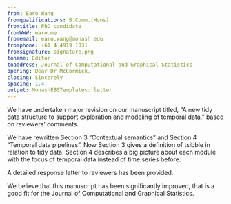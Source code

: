 ```yaml
---
from: Earo Wang
fromqualifications: B.Comm.(Hons)
fromtitle: PhD candidate
fromWWW: earo.me
fromemail: earo.wang@monash.edu
fromphone: +61 4 4919 1031
fromsignature: signature.png
toname: Editor
toaddress: Journal of Computational and Graphical Statistics
opening: Dear Dr McCormick,
closing: Sincerely
spacing: 1.4
output: MonashEBSTemplates::letter
---
```


We have undertaken major revision on our manuscript titled, "A new tidy data structure to support exploration and modeling of temporal data," based on reviewers' comments.

We have rewritten Section 3 "Contextual semantics" and Section 4 "Temporal data pipelines". Now Section 3 gives a definition of tsibble in relation to tidy data. Section 4 describes a big picture about each module with the focus of temporal data instead of time series before.

A detailed response letter to reviewers has been provided.

We believe that this manuscript has been significantly improved, that is a good fit for the Journal of Computational and Graphical Statistics.
